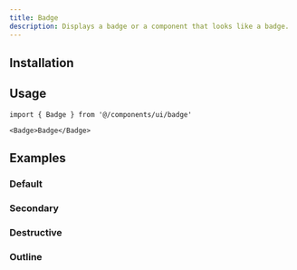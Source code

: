 ```yaml
---
title: Badge
description: Displays a badge or a component that looks like a badge.
---
```


<ComponentPreview name='badge/badge' />

## Installation

<ComponentInstallation name='badge' />

## Usage

```tsx
import { Badge } from '@/components/ui/badge'
```

```tsx
<Badge>Badge</Badge>
```

## Examples

### Default

<ComponentPreview name='badge/badge' />

### Secondary

<ComponentPreview name='badge/secondary' />

### Destructive

<ComponentPreview name='badge/destructive' />

### Outline

<ComponentPreview name='badge/outline' />
